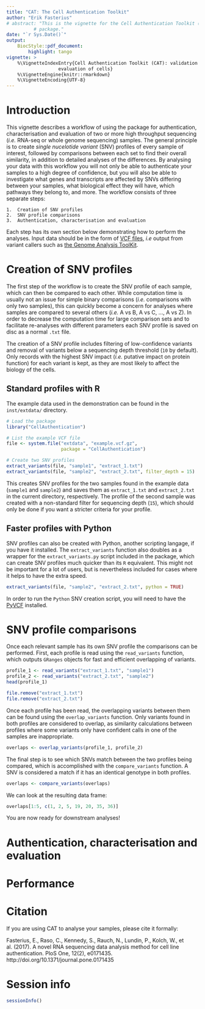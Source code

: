 ```yaml
---
title: "CAT: The Cell Authentication Toolkit"
author: "Erik Fasterius"
# abstract: "This is the vignette for the Cell Authentication Toolkit (CAT) R
          # package."
date: "`r Sys.Date()`"
output:
    BiocStyle::pdf_document:
        highlight: tango
vignette: >
    %\VignetteIndexEntry{Cell Authentication Toolkit (CAT): validation and
                   evaluation of cells}
    %\VignetteEngine{knitr::rmarkdown}
    %\VignetteEncoding{UTF-8}
---
```


# Introduction

This vignette describes a workflow of using the \Rpackage{"CellAuthentication"}
package for authentication, characterisation and evaluation of two or more
high throughput sequencing (*i.e.* RNA-seq or whole genome sequencing) samples.
The general principle is to create *single nucelotide variant* (SNV) profiles
of every sample of interest, followed by comparisons between each set to find
their overall similarity, in addition to detailed analyses of the differences.
By analysing your data with this workflow you will not only be able to
authenticate your samples to a high degree of confidence, but you will also be
able to investigate what genes and transcripts are affected by SNVs differing
between your samples, what biological effect they will have, which pathways
they belong to, and more. The workflow consists of three separate steps:

    1.  Creation of SNV profiles
    2.  SNV profile comparisons
    3.  Authentication, characterisation and evaluation

Each step has its own section below demonstrating how to perform the
analyses. Input data should be in the form of [VCF files](http://www.internationalgenome.org/wiki/Analysis/variant-call-format), *i.e* output from variant callers such as [the Genome Analysis ToolKit](https://software.broadinstitute.org/gatk/).

# Creation of SNV profiles

The first step of the workflow is to create the SNV profile of each sample,
which can then be compared to each other. While computation time is usually not
an issue for simple binary comparisons (*i.e.* comparisons with only two
samples), this can quickly become a concern for analyses where samples are
compared to several others (*i.e.* A vs B, A vs C, ..., A vs Z). In order to
decrease the computation time for large comparison sets and to facilitate
re-analyses with different parameters each SNV profile is saved on disc as a
normal `.txt` file.

The creation of a SNV profile includes filtering of low-confidence variants and
removal of variants below a sequencing depth threshold (`10` by default). Only
records with the highest SNV impact (*i.e.* putative impact on protein 
function) for each variant is kept, as they are most likely to affect the
biology of the cells.

## Standard profiles with R

The example data used in the demonstration can be found in the `inst/extdata/`
directory.

```r
# Load the package
library("CellAuthentication")

# List the example VCF file
file <- system.file("extdata", "example.vcf.gz",
                    package = "CellAuthentication")

# Create two SNV profiles
extract_variants(file, "sample1", "extract_1.txt")
extract_variants(file, "sample2", "extract_2.txt", filter_depth = 15)
```

This creates SNV profiles for the two samples found in the example data
(`sample1` and `sample2`) and saves them as `extract_1.txt` and `extract_2.txt`
in the current directory, respectively. The profile of the second sample was
created with a non-standard filter for sequencing depth (`15`), which should
only be done if you want a stricter criteria for your profile.

## Faster profiles with Python

SNV profiles can also be created with Python, another scripting langage, if you
have it installed. The `extract_variants` function also doubles as a wrapper
for the `extract_variants.py` script included in the package, which can create
SNV profiles much quicker than its `R` equivalent. This might not be important
for a lot of users, but is nevertheless included for cases where it helps to
have the extra speed.

```r
extract_variants(file, "sample2", "extract_2.txt", python = TRUE)
```

In order to run the `Python` SNV creation script, you will need to have the
[PyVCF](https://pypi.python.org/pypi/PyVCF) installed.

# SNV profile comparisons

Once each relevant sample has its own SNV profile the comparisons can be
performed. First, each profile is read using the `read_variants` function,
which outputs `GRanges` objects for fast and efficient overlapping of variants.

```r
profile_1 <- read_variants("extract_1.txt", "sample1")
profile_2 <- read_variants("extract_2.txt", "sample2")
head(profile_1)
```

```r
file.remove("extract_1.txt")
file.remove("extract_2.txt")
```

Once each profile has been read, the overlapping variants between them can be
found using the `overlap_variants` function. Only variants found in both
profiles are considered to overlap, as similarity calculations between profiles
where some variants only have confident calls in one of the samples are
inappropriate.

```r
overlaps <- overlap_variants(profile_1, profile_2)
```

The final step is to see which SNVs match between the two profiles being
compared, which is accomplished with the `compare_variants` function. A SNV is
considered a match if it has an identical genotype in both profiles. 

```r
overlaps <- compare_variants(overlaps)
```

We can look at the resulting data frame:

```r
overlaps[1:5, c(1, 2, 5, 19, 20, 35, 36)]
```

You are now ready for downstream analyses!

# Authentication, characterisation and evaluation

# Performance

# Citation

If you are using CAT to analyse your samples, please cite it formally:

Fasterius, E., Raso, C., Kennedy, S., Rauch, N., Lundin, P., Kolch, W., et al. (2017). A novel RNA sequencing data analysis method for cell line authentication. PloS One, 12(2), e0171435. http://doi.org/10.1371/journal.pone.0171435

# Session info
```r
sessionInfo()
```
